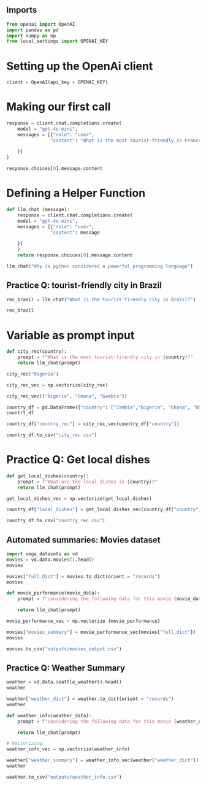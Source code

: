 ## Imports

```python
from openai import OpenAI
import pandas as pd
import numpy as np
from local_settings import OPENAI_KEY
```
# Setting up the OpenAi client

```python
client = OpenAI(api_key = OPENAI_KEY)
```
# Making our first call 


```python
response = client.chat.completions.create(
    model = "gpt-4o-mini",
    messages = [{"role": "user",
                "content": "What is the most tourist-friendly in France?"
    
    }]
)
```


```python
response.choices[0].message.content
```

# Defining a Helper Function


```python
def llm_chat (message):
    response = client.chat.completions.create(
    model = "gpt-4o-mini",
    messages = [{"role": "user",
                "content": message
    
    }]
    )
    return response.choices[0].message.content

```

```python
llm_chat("Why is python considered a powerful programming language")
```

## Practice Q: tourist-friendly city in Brazil


```python
rec_brazil = llm_chat("What is the tourist-firendly city in Brazil?")

rec_brazil
```

# Variable as prompt input


```python
def city_rec(country):
    prompt = f"What is the most tourist-firendly city in {country}?"
    return llm_chat(prompt)
```


```python
city_rec("Nigeria")
```

```python
city_rec_vec = np.vectorize(city_rec)
```

```python
city_rec_vec(["Nigeria", "Ghana", "Gambia"])
```

```python
country_df = pd.DataFrame({"country": ["Zambia","Nigeria", "Ghana", "USA"]})
countrt_df
```


```python
country_df["country_rec"] = city_rec_vec(country_df["country"])

country_df.to_csv("city_rec.csv")
```

# Practice Q: Get local dishes


```python
def get_local_dishes(country):
    prompt = f"What are the local dishes in {country}?"
    return llm_chat(prompt)
```

```python
get_local_dishes_vec = np.vectorize(get_local_dishes)
```

```python
country_df["local_dishes"] = get_local_dishes_vec(country_df["country"])

country_df.to_csv("country_rec.csv")
```

## Automated summaries: Movies dataset


```python
import vega_datasets as vd
movies = vd.data.movies().head()
movies
```

```python
movies["full_dict"] = movies.to_dict(orient = "records")
movies
```

```python
def movie_performance(movie_data):
    prompt = f"considering the following data for this movie {movie_data}, provide a one paragraph summary of its performance for my report"

    return llm_chat(prompt)
```


```python
movie_performance_vec = np.vectorize (movie_performance)
```


```python
movies["movies_summary"] = movie_performance_vec(movies["full_dict"])
movies
```

```python
movies.to_csv("outputs/movies_output.csv")
```

## Practice Q: Weather Summary


```python
weather = vd.data.seattle_weather().head()
weather
```

```python
weather["weather_dict"] = weather.to_dict(orient = "records")
weather
```

```python
def weather_info(weather_data):
    prompt = f"considering the following data for this movie {weather_data}, provide a one paragraph summary of its information for my report"

    return llm_chat(prompt)
```


```python
# Vectorizing
weather_info_vec = np.vectorize(weather_info)
```


```python
weather["weather_summary"] = weather_info_vec(weather["weather_dict"])
weather
```

```python
weather.to_csv("outputs/weather_info.csv")
```